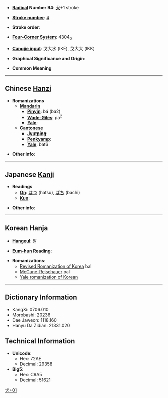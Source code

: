 * '''[[Wiktionary:Chinese radical index| Radical]] Number 94''': [[Wiktionary:Chinese radical index 犬|犬]]+1 stroke

* '''[[Wiktionary:Chinese total strokes index|Stroke number]]''': [[Wiktionary:Chinese total strokes index 4|4]]

* '''Stroke order''': 

* '''[[Wiktionary:Chinese four corner index|Four-Corner System]]''': 4304<sub>0</sub>

* '''[[Wiktionary:Chinese Cangjie index|Cangjie input]]''': 戈大水 (IKE), 戈大大 (IKK)

* '''Graphical Significance and Origin''': 

* '''Common Meaning'''

----

== Chinese [[Hanzi]] ==

* '''Romanizations'''
** '''[[Mandarin]]'''
*** '''[[Pinyin]]''': bá (ba2)
*** '''[[Wade-Giles]]''': pa<sup>2</sup>
*** '''[[Yale]]''': 
** '''[[Cantonese]]'''
*** '''[[Jyutping]]''':
*** '''[[Penkyamp]]''': 
*** '''[[Yale]]''': bat6

* '''Other info''': 

----

== Japanese [[Kanji]] ==

* '''Readings'''
** '''[[On]]''': [[はつ]] (hatsu), [[ばち]] (bachi)
** '''[[Kun]]''': 

* '''Other info''':  

----

== Korean Hanja ==

* '''[[Hangeul]]''': 발  

* '''[[Eum-hun]] Reading''': 

* '''Romanizations''':
** [[Revised Romanization of Korea]] bal
** [[McCune-Reischauer]] pal
** [[Yale romanization of Korean]]

----

== Dictionary Information ==

* KangXi: 0706.010
* Morobashi: 20236
* Dae Jaweon: 1118.160
* Hanyu Da Zidian: 21331.020

== Technical Information ==

* '''Unicode''':
** Hex: 72AE
** Decimal: 29358
* '''Big5''':
** Hex: C9A5
** Decimal: 51621

[[Category:CJKV Character articles lacking a common meaning|犬+01]]